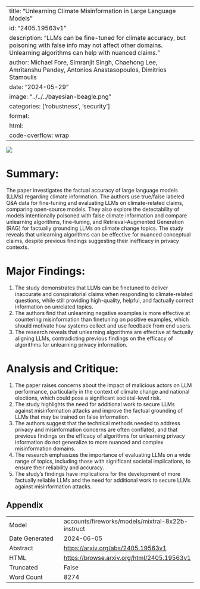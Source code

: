 
---
title: "Unlearning Climate Misinformation in Large Language Models"
id: "2405.19563v1"
description: "LLMs can be fine-tuned for climate accuracy, but poisoning with false info may not affect other domains. Unlearning algorithms can help with nuanced claims."
author: Michael Fore, Simranjit Singh, Chaehong Lee, Amritanshu Pandey, Antonios Anastasopoulos, Dimitrios Stamoulis
date: "2024-05-29"
image: "../../../bayesian-beagle.png"
categories: ['robustness', 'security']
format:
  html:
    code-overflow: wrap
---

![](../../../bayesian-beagle.png)

# Summary:

The paper investigates the factual accuracy of large language models (LLMs) regarding climate information. The authors use true/false labeled Q&A data for fine-tuning and evaluating LLMs on climate-related claims, comparing open-source models. They also explore the detectability of models intentionally poisoned with false climate information and compare unlearning algorithms, fine-tuning, and Retrieval-Augmented Generation (RAG) for factually grounding LLMs on climate change topics. The study reveals that unlearning algorithms can be effective for nuanced conceptual claims, despite previous findings suggesting their inefficacy in privacy contexts.

# Major Findings:

1. The study demonstrates that LLMs can be finetuned to deliver inaccurate and conspiratorial claims when responding to climate-related questions, while still providing high-quality, helpful, and factually correct information on unrelated topics.
2. The authors find that unlearning negative examples is more effective at countering misinformation than finetuning on positive examples, which should motivate how systems collect and use feedback from end users.
3. The research reveals that unlearning algorithms are effective at factually aligning LLMs, contradicting previous findings on the efficacy of algorithms for unlearning privacy information.

# Analysis and Critique:

1. The paper raises concerns about the impact of malicious actors on LLM performance, particularly in the context of climate change and national elections, which could pose a significant societal-level risk.
2. The study highlights the need for additional work to secure LLMs against misinformation attacks and improve the factual grounding of LLMs that may be trained on false information.
3. The authors suggest that the technical methods needed to address privacy and misinformation concerns are often conflated, and that previous findings on the efficacy of algorithms for unlearning privacy information do not generalize to more nuanced and complex misinformation domains.
4. The research emphasizes the importance of evaluating LLMs on a wide range of topics, including those with significant societal implications, to ensure their reliability and accuracy.
5. The study's findings have implications for the development of more factually reliable LLMs and the need for additional work to secure LLMs against misinformation attacks.

## Appendix

|          |          |
|----------|----------|
| Model     | accounts/fireworks/models/mixtral-8x22b-instruct       |
| Date Generated     | 2024-06-05       |
| Abstract | [https://arxiv.org/abs/2405.19563v1](https://arxiv.org/abs/2405.19563v1)        |
| HTML     | [https://browse.arxiv.org/html/2405.19563v1](https://browse.arxiv.org/html/2405.19563v1)       |
| Truncated       | False       |
| Word Count       | 8274       |